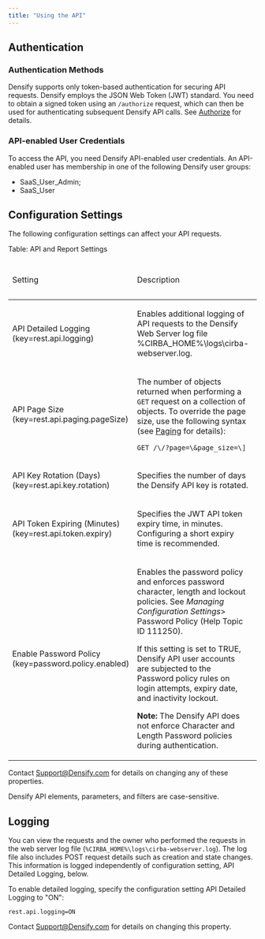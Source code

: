 ```yaml
---
title: "Using the API"
---
```


## Authentication

### Authentication Methods

Densify supports only token-based authentication for securing API requests. Densify employs the JSON Web Token (JWT) standard. You need to obtain a signed token using an `/authorize` request, which can then be used for authenticating subsequent Densify API calls. See [Authorize](./Authorize) for details.

### API-enabled User Credentials

To access the API, you need Densify API-enabled user credentials. An API-enabled user has membership in one of the following Densify user groups:

* SaaS\_User\_Admin;
* SaaS\_User

## Configuration Settings

The following configuration settings can affect your API requests.

Table: API and Report Settings

<table>
<col/>
<col/>
<col/>
<thead>
<tr>
<td>
<p>Setting</p>
</td>
<td>
<p>Description</p>
</td>
<td>
<p>Default Value</p>
</td>
</tr>
</thead>
<tr>
<td>
<p>API Detailed Logging<br/>(key=rest.api.logging)<br/><a name="kanchor118"></a></p>
</td>
<td>
<p>Enables additional logging of API requests to the <span class="mc-variable Document.Company variable">Densify</span> Web Server log file %CIRBA_HOME%\logs\cirba-webserver.log. </p>
</td>
<td>
<p>OFF</p>
</td>
</tr>
<tr>
<td>
<p>API Page Size<br/>(key=rest.api.paging.pageSize)<br/><a name="kanchor119"></a></p>
</td>
<td>
<p>The number of objects returned when performing a <code>GET</code> request on a collection of objects. To override the page size, use the following syntax (see <a class="RefToBookmark MCXref xref xrefRefToBookmark" href="./Common_Operations#_Paging_2"><u>Paging</u></a> for details): </p>
<p><code>GET /\<resource object>/?page=\<pagenumber>&page_size=\<pagesize>]</code></p>
</td>
<td>
<p>100</p>
</td>
</tr>
<tr>
<td>
<p>API Key Rotation (Days)<br/>(key=rest.api.key.rotation)<a name="kanchor120"></a></p>
</td>
<td>
<p>Specifies the number of days the <span class="mc-variable Document.Densify variable">Densify</span> API key is rotated.</p>
</td>
<td>
<p>30</p>
</td>
</tr>
<tr>
<td>
<p>API Token Expiring (Minutes)<br/>(key=rest.api.token.expiry)<a name="kanchor121"></a></p>
</td>
<td>
<p>Specifies the JWT API token expiry time, in minutes. Configuring a short expiry time is recommended.</p>
</td>
<td>
<p>5</p>
</td>
</tr>
<tr>
<td>
<p>Enable Password Policy<br/>(key=password.policy.enabled)<a name="kanchor122"></a></p>
</td>
<td>
<p>Enables the password policy and enforces password character, length and lockout policies. See <i>Managing Configuration Settings</i>> <span class="CiRBAcharCrossreference">Password Policy</span> (Help Topic ID 111250).</p>
<p>If this setting is set to TRUE, <span class="mc-variable Document.API variable">Densify API</span> user accounts are subjected to the Password policy rules on login attempts, expiry date, and inactivity lockout.</p>
<p class="CiRBATableNote" data-mc-autonum="<b>Note: </b>"><span class="autonumber"><span><b>Note: </b></span></span>The <span class="mc-variable Document.API variable">Densify API</span> does not enforce Character and Length Password policies during authentication.</p>
</td>
<td>
<p>FALSE</p>
</td>
</tr>
</table>


Contact [Support@Densify.com](mailto:Support@Densify.com) for details on changing any of these properties.

<Note>
Densify API elements, parameters, and filters are case-sensitive.
</Note>



## Logging

You can view the requests and the owner who performed the requests in the web server log file (`%CIRBA_HOME%\logs\cirba-webserver.log`). The log file also includes POST request details such as creation and state changes. This information is logged independently of configuration setting, API Detailed Logging, below.

To enable detailed logging, specify the configuration setting API Detailed Logging to "ON":

```
rest.api.logging=ON
```




Contact [Support@Densify.com](mailto:Support@Densify.com) for details on changing this property.
